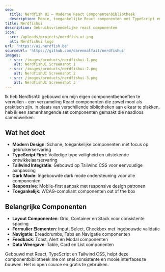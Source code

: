 ```yaml
---
seo:
  title: Nerdfish UI – Moderne React Componentenbibliotheek
  description: Mooie, toegankelijke React componenten met TypeScript en Tailwind CSS. Bouw snel consistente interfaces.
title: Nerdfishui
description: Gebruiksvriendelijke react componenten
icon:
  src: /uploads/projects/nerdfish-ui.png
  alt: Nerdfishui logo
url: 'https://ui.nerdfish.be'
sourceUrl: 'https://github.com/darenmalfait/nerdfishui'
images:
  - src: /images/products/nerdfishui-1.png
    alt: NerdfishUI Screenshot 1
  - src: /images/products/nerdfishui-2.png
    alt: NerdfishUI Screenshot 2
  - src: /images/products/nerdfishui-3.png
    alt: NerdfishUI Screenshot 3
---
```


Ik heb NerdfishUI gebouwd om mijn eigen componentbehoeften te vervullen - een verzameling React componenten die zowel mooi als praktisch zijn. In plaats van verschillende bibliotheken aan elkaar te plakken, heb ik een samenhangende set componenten gemaakt die naadloos samenwerken.

## Wat het doet

- **Modern Design**: Schone, toegankelijke componenten met focus op gebruikerservaring
- **TypeScript First**: Volledige type veiligheid en uitstekende ontwikkelaarservaring
- **Tailwind Integratie**: Gebouwd op Tailwind CSS voor eenvoudige aanpassing
- **Dark Mode**: Ingebouwde dark mode ondersteuning voor alle componenten
- **Responsive**: Mobile-first aanpak met responsive design patronen
- **Toegankelijk**: WCAG-compliant componenten out of the box

## Belangrijke Componenten

- **Layout Componenten**: Grid, Container en Stack voor consistente spacing
- **Formulier Elementen**: Input, Select, Checkbox met ingebouwde validatie
- **Navigatie**: Breadcrumbs, Tabs en Navigatie componenten
- **Feedback**: Toast, Alert en Modal componenten
- **Data Weergave**: Table, Card en List componenten

Gebouwd met React, TypeScript en Tailwind CSS, helpt deze componentbibliotheek me om snel consistente en mooie interfaces te bouwen. Het is open source en gratis te gebruiken.
